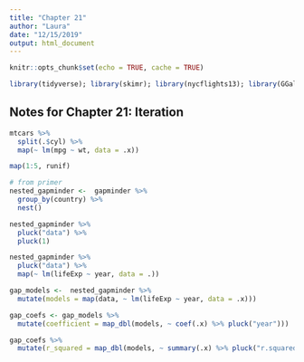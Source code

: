 ```yaml
---
title: "Chapter 21"
author: "Laura"
date: "12/15/2019"
output: html_document
---
```


```r
knitr::opts_chunk$set(echo = TRUE, cache = TRUE)

library(tidyverse); library(skimr); library(nycflights13); library(GGally); library(ggstance); library(lvplot); library(hexbin); library(modelr); library(magrittr); library(stringr); library(htmlwidgets); library(forcats);  library(lubridate); #library(maps); library(mapproj);

```

## Notes for Chapter 21: Iteration

```r
mtcars %>% 
  split(.$cyl) %>% 
  map(~ lm(mpg ~ wt, data = .x))

map(1:5, runif)

# from primer
nested_gapminder <-  gapminder %>%
  group_by(country) %>%
  nest()

nested_gapminder %>%
  pluck("data") %>%
  pluck(1)

nested_gapminder %>%  
  pluck("data") %>%
  map(~ lm(lifeExp ~ year, data = .))

gap_models <-  nested_gapminder %>%
  mutate(models = map(data, ~ lm(lifeExp ~ year, data = .x)))

gap_coefs <- gap_models %>%
  mutate(coefficient = map_dbl(models, ~ coef(.x) %>% pluck("year")))

gap_coefs %>%
  mutate(r_squared = map_dbl(models, ~ summary(.x) %>% pluck("r.squared")))
```


